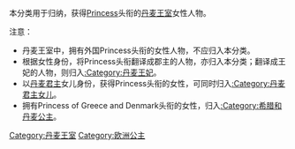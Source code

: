 本分类用于归纳，获得[[Princess|Princess]]头衔的[[丹麦王室|丹麦王室]]女性人物。

注意：
*丹麦王室中，拥有外国Princess头衔的女性人物，不应归入本分类。
*根据女性身份，将Princess头衔翻译成郡主的人物，亦归入本分类；翻译成王妃的人物，则归入[[:Category:丹麦王妃|:Category:丹麦王妃]]。
*以[[丹麦君主|丹麦君主]]女儿身份，获得Princess头衔的女性，可同时归入[[:Category:丹麦君主女儿|:Category:丹麦君主女儿]]。
*拥有Princess of Greece and Denmark头衔的女性，归入[[:Category:希腊和丹麦公主|:Category:希腊和丹麦公主]]。

[[Category:丹麦王室|Category:丹麦王室]]
[[Category:欧洲公主|Category:欧洲公主]]